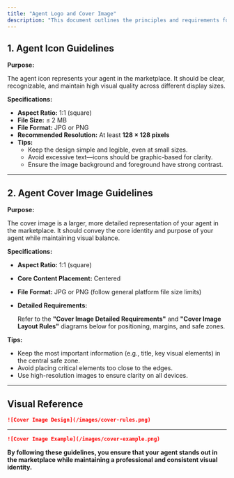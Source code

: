 ```yaml
---
title: "Agent Logo and Cover Image"
description: "This document outlines the principles and requirements for Agent Icons and Agent Cover Images in the marketplace. Following these standards ensures a consistent, professional, and user-friendly visual experience."
---
```


## 1. Agent Icon Guidelines

**Purpose:**

The agent icon represents your agent in the marketplace. It should be clear, recognizable, and maintain high visual quality across different display sizes.

**Specifications:**

- **Aspect Ratio:** 1:1 (square)
- **File Size:** ≤ 2 MB
- **File Format:** JPG or PNG
- **Recommended Resolution:** At least **128 × 128 pixels**
- **Tips:**
  - Keep the design simple and legible, even at small sizes.
  - Avoid excessive text—icons should be graphic-based for clarity.
  - Ensure the image background and foreground have strong contrast.

---

## 2. Agent Cover Image Guidelines

**Purpose:**

The cover image is a larger, more detailed representation of your agent in the marketplace. It should convey the core identity and purpose of your agent while maintaining visual balance.

**Specifications:**

- **Aspect Ratio:** 1:1 (square)
- **Core Content Placement:** Centered
- **File Format:** JPG or PNG (follow general platform file size limits)
- **Detailed Requirements:**

  Refer to the **"Cover Image Detailed Requirements"** and **"Cover Image Layout Rules"** diagrams below for positioning, margins, and safe zones.

**Tips:**

- Keep the most important information (e.g., title, key visual elements) in the central safe zone.
- Avoid placing critical elements too close to the edges.
- Use high-resolution images to ensure clarity on all devices.

---

## Visual Reference

```md
![Cover Image Design](/images/cover-rules.png)
```

---

```md
![Cover Image Example](/images/cover-example.png)
```

**By following these guidelines, you ensure that your agent stands out in the marketplace while maintaining a professional and consistent visual identity.**